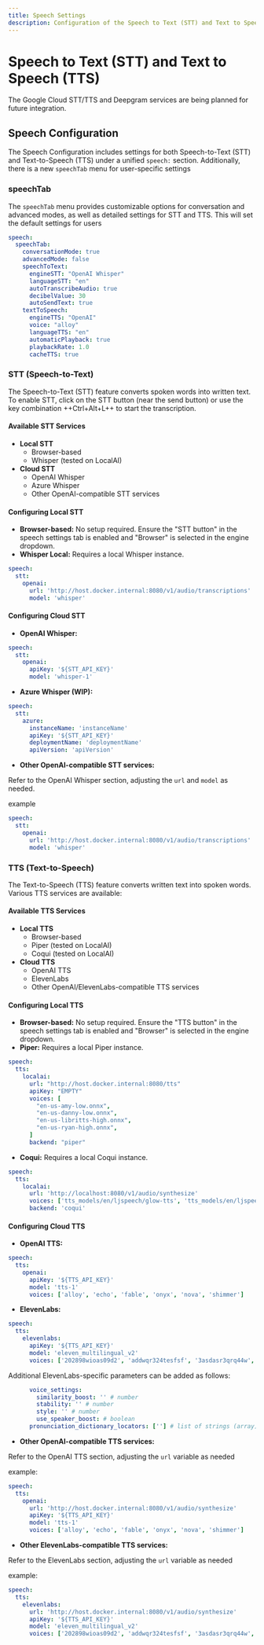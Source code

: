```yaml
---
title: Speech Settings
description: Configuration of the Speech to Text (STT) and Text to Speech (TTS) features
---
```


# Speech to Text (STT) and Text to Speech (TTS)

<Callout type="info" title="Upcoming STT/TTS Enhancements" collapsible>
The Google Cloud STT/TTS and Deepgram services are being planned for future integration.
</Callout>

## Speech Configuration

The Speech Configuration includes settings for both Speech-to-Text (STT) and Text-to-Speech (TTS) under a unified `speech:` section. Additionally, there is a new `speechTab` menu for user-specific settings

### speechTab

The `speechTab` menu provides customizable options for conversation and advanced modes, as well as detailed settings for STT and TTS. This will set the default settings for users

```yaml
speech:
  speechTab:
    conversationMode: true
    advancedMode: false
    speechToText:
      engineSTT: "OpenAI Whisper"
      languageSTT: "en"
      autoTranscribeAudio: true
      decibelValue: 30
      autoSendText: true
    textToSpeech:
      engineTTS: "OpenAI"
      voice: "alloy"
      languageTTS: "en"
      automaticPlayback: true
      playbackRate: 1.0
      cacheTTS: true
```

### STT (Speech-to-Text)

The Speech-to-Text (STT) feature converts spoken words into written text. To enable STT, click on the STT button (near the send button) or use the key combination ++Ctrl+Alt+L++ to start the transcription.

#### Available STT Services

- **Local STT**
  - Browser-based
  - Whisper (tested on LocalAI)
- **Cloud STT**
  - OpenAI Whisper
  - Azure Whisper
  - Other OpenAI-compatible STT services

#### Configuring Local STT

- **Browser-based:** No setup required. Ensure the "STT button" in the speech settings tab is enabled and "Browser" is selected in the engine dropdown.
- **Whisper Local:** Requires a local Whisper instance.

```yaml
speech:
  stt:
    openai:
      url: 'http://host.docker.internal:8080/v1/audio/transcriptions'
      model: 'whisper'
```

#### Configuring Cloud STT

- **OpenAI Whisper:**

```yaml
speech:
  stt:
    openai:
      apiKey: '${STT_API_KEY}'
      model: 'whisper-1'
```

- **Azure Whisper (WIP):**

```yaml
speech:
  stt:
    azure:
      instanceName: 'instanceName'
      apiKey: '${STT_API_KEY}'
      deploymentName: 'deploymentName'
      apiVersion: 'apiVersion'
```

- **Other OpenAI-compatible STT services:**

Refer to the OpenAI Whisper section, adjusting the `url` and `model` as needed.

example
  
```yaml
speech:
  stt:
    openai:
      url: 'http://host.docker.internal:8080/v1/audio/transcriptions'
      model: 'whisper'
  ```


### TTS (Text-to-Speech)

The Text-to-Speech (TTS) feature converts written text into spoken words. Various TTS services are available:

#### Available TTS Services

- **Local TTS**
  - Browser-based
  - Piper (tested on LocalAI)
  - Coqui (tested on LocalAI)
- **Cloud TTS**
  - OpenAI TTS
  - ElevenLabs
  - Other OpenAI/ElevenLabs-compatible TTS services

#### Configuring Local TTS

- **Browser-based:** No setup required. Ensure the "TTS button" in the speech settings tab is enabled and "Browser" is selected in the engine dropdown.
- **Piper:** Requires a local Piper instance.

```yaml
speech:
  tts:
    localai:
      url: "http://host.docker.internal:8080/tts"
      apiKey: "EMPTY"
      voices: [
        "en-us-amy-low.onnx",
        "en-us-danny-low.onnx",
        "en-us-libritts-high.onnx",
        "en-us-ryan-high.onnx",
      ]
      backend: "piper"
```

- **Coqui:** Requires a local Coqui instance.

```yaml
speech:
  tts:
    localai:
      url: 'http://localhost:8080/v1/audio/synthesize'
      voices: ['tts_models/en/ljspeech/glow-tts', 'tts_models/en/ljspeech/tacotron2', 'tts_models/en/ljspeech/waveglow']
      backend: 'coqui'
```

#### Configuring Cloud TTS

- **OpenAI TTS:**

```yaml
speech:
  tts:
    openai:
      apiKey: '${TTS_API_KEY}'
      model: 'tts-1'
      voices: ['alloy', 'echo', 'fable', 'onyx', 'nova', 'shimmer']
```

- **ElevenLabs:**

```yaml
speech:
  tts:
    elevenlabs:
      apiKey: '${TTS_API_KEY}'
      model: 'eleven_multilingual_v2'
      voices: ['202898wioas09d2', 'addwqr324tesfsf', '3asdasr3qrq44w', 'adsadsa']
```

Additional ElevenLabs-specific parameters can be added as follows:

```yaml
      voice_settings:
        similarity_boost: '' # number
        stability: '' # number
        style: '' # number
        use_speaker_boost: # boolean
      pronunciation_dictionary_locators: [''] # list of strings (array)
```

- **Other OpenAI-compatible TTS services:**

Refer to the OpenAI TTS section, adjusting the `url` variable as needed

example:

```yaml
speech:
  tts:
    openai:
      url: 'http://host.docker.internal:8080/v1/audio/synthesize'
      apiKey: '${TTS_API_KEY}'
      model: 'tts-1'
      voices: ['alloy', 'echo', 'fable', 'onyx', 'nova', 'shimmer']
```

- **Other ElevenLabs-compatible TTS services:**

Refer to the ElevenLabs section, adjusting the `url` variable as needed

example:

```yaml
speech:
  tts:
    elevenlabs:
      url: 'http://host.docker.internal:8080/v1/audio/synthesize'
      apiKey: '${TTS_API_KEY}'
      model: 'eleven_multilingual_v2'
      voices: ['202898wioas09d2', 'addwqr324tesfsf', '3asdasr3qrq44w', 'adsadsa']
```
